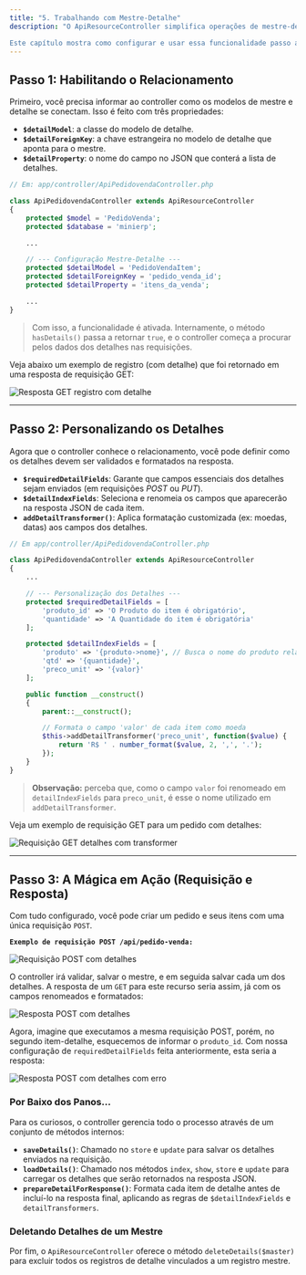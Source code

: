 ```yaml
---
title: "5. Trabalhando com Mestre-Detalhe"
description: "O ApiResourceController simplifica operações de mestre-detalhe, permitindo gerenciar um registro principal (o mestre) e seus registros relacionados (os detalhes) em uma única requisição. O caso de uso mais comum é um **Pedido de Venda** (mestre) e seus **Itens** (detalhes).

Este capítulo mostra como configurar e usar essa funcionalidade passo a passo."
---
```


## Passo 1: Habilitando o Relacionamento

Primeiro, você precisa informar ao controller como os modelos de mestre e detalhe se conectam. Isso é feito com três propriedades:

- **`$detailModel`**: a classe do modelo de detalhe.
- **`$detailForeignKey`**: a chave estrangeira no modelo de detalhe que aponta para o mestre.
- **`$detailProperty`**: o nome do campo no JSON que conterá a lista de detalhes.

```php
// Em: app/controller/ApiPedidovendaController.php

class ApiPedidovendaController extends ApiResourceController
{
    protected $model = 'PedidoVenda';
    protected $database = 'minierp';

    ...

    // --- Configuração Mestre-Detalhe ---
    protected $detailModel = 'PedidoVendaItem';
    protected $detailForeignKey = 'pedido_venda_id';
    protected $detailProperty = 'itens_da_venda';

    ...
}
```

> Com isso, a funcionalidade é ativada. Internamente, o método `hasDetails()` passa a retornar `true`, e o controller começa a procurar pelos dados dos detalhes nas requisições.

Veja abaixo um exemplo de registro (com detalhe) que foi retornado em uma resposta de requisição GET:

![Resposta GET registro com detalhe](https://monosnap.com/image/3OMisOTQc9riXUeVYGGELWhNGP6RhG)

---

## Passo 2: Personalizando os Detalhes

Agora que o controller conhece o relacionamento, você pode definir como os detalhes devem ser validados e formatados na resposta.

- **`$requiredDetailFields`**: Garante que campos essenciais dos detalhes sejam enviados (em requisições _POST_ ou _PUT_).
- **`$detailIndexFields`**: Seleciona e renomeia os campos que aparecerão na resposta JSON de cada item.
- **`addDetailTransformer()`**: Aplica formatação customizada (ex: moedas, datas) aos campos dos detalhes.

```php
// Em app/controller/ApiPedidovendaController.php

class ApiPedidovendaController extends ApiResourceController
{
    ...

    // --- Personalização dos Detalhes ---
    protected $requiredDetailFields = [
        'produto_id' => 'O Produto do item é obrigatório',
        'quantidade' => 'A Quantidade do item é obrigatória'
    ];

    protected $detailIndexFields = [
        'produto' => '{produto->nome}', // Busca o nome do produto relacionado
        'qtd' => '{quantidade}',
        'preco_unit' => '{valor}'
    ];

    public function __construct()
    {
        parent::__construct();

        // Formata o campo 'valor' de cada item como moeda
        $this->addDetailTransformer('preco_unit', function($value) {
            return 'R$ ' . number_format($value, 2, ',', '.');
        });
    }
}
```

> **Observação:** perceba que, como o campo `valor` foi renomeado em `detailIndexFields` para `preco_unit`, é esse o nome utilizado em `addDetailTransformer`.

Veja um exemplo de requisição GET para um pedido com detalhes:

![Requisição GET detalhes com transformer](https://monosnap.com/image/m5UUdiDnnkhYHc6VIqsSGxRBAgsZHo)

---

## Passo 3: A Mágica em Ação (Requisição e Resposta)

Com tudo configurado, você pode criar um pedido e seus itens com uma única requisição `POST`.

**`Exemplo de requisição POST /api/pedido-venda:`**

![Requisição POST com detalhes](https://monosnap.com/image/l8iitL2CVOln78cDVd2Ms5LlrBfpaJ)

O controller irá validar, salvar o mestre, e em seguida salvar cada um dos detalhes. A resposta de um `GET` para este recurso seria assim, já com os campos renomeados e formatados:

![Resposta POST com detalhes](https://monosnap.com/image/1Cyw1OzYDsxKz1dptifzDnJ8SHyoXJ)

Agora, imagine que executamos a mesma requisição POST, porém, no segundo item-detalhe, esquecemos de informar o `produto_id`. Com nossa configuração de `requiredDetailFields` feita anteriormente, esta seria a resposta:

![Resposta POST com detalhes com erro](https://monosnap.com/image/jTiJnPHSa0js46L6ToLq0dD4rkoFcC)

### Por Baixo dos Panos...

Para os curiosos, o controller gerencia todo o processo através de um conjunto de métodos internos:

- **`saveDetails()`**: Chamado no `store` e `update` para salvar os detalhes enviados na requisição.
- **`loadDetails()`**: Chamado nos métodos `index`, `show`, `store` e `update` para carregar os detalhes que serão retornados na resposta JSON.
- **`prepareDetailForResponse()`**: Formata cada item de detalhe antes de incluí-lo na resposta final, aplicando as regras de `$detailIndexFields` e `detailTransformers`.

### Deletando Detalhes de um Mestre

Por fim, o `ApiResourceController` oferece o método `deleteDetails($master)` para excluir todos os registros de detalhe vinculados a um registro mestre.